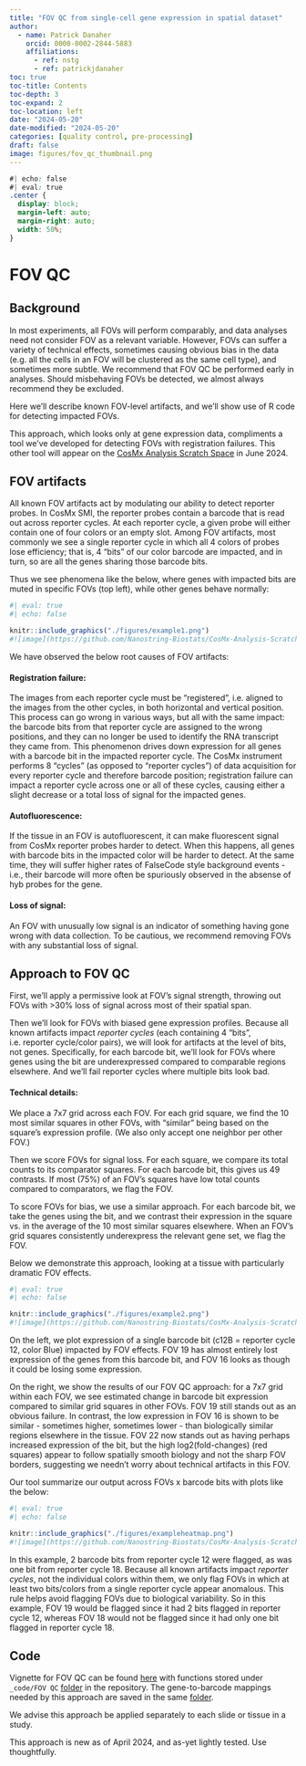 ```yaml
---
title: "FOV QC from single-cell gene expression in spatial dataset"
author:
  - name: Patrick Danaher
    orcid: 0000-0002-2844-5883
    affiliations:
      - ref: nstg
      - ref: patrickjdanaher
toc: true
toc-title: Contents
toc-depth: 3
toc-expand: 2
toc-location: left
date: "2024-05-20"
date-modified: "2024-05-20"
categories: [quality control, pre-processing]
draft: false
image: figures/fov_qc_thumbnail.png
---
```


```css
#| echo: false
#| eval: true
.center {
  display: block;
  margin-left: auto;
  margin-right: auto;
  width: 50%;
}

```


# FOV QC

## Background

In most experiments, all FOVs will perform comparably, and data analyses need not consider FOV as a relevant variable.
However, FOVs can suffer a variety of technical effects, sometimes causing obvious bias in the 
data (e.g. all the cells in an FOV will be clustered as the same cell type), and sometimes more subtle. 
We recommend that FOV QC be performed early in analyses. Should misbehaving FOVs be detected,
we almost always recommend they be excluded. 

Here we'll describe known FOV-level artifacts, and we'll show use of R code for detecting 
impacted FOVs.

::: {.callout-caution title="Important note"}
This approach, which looks only at gene expression data, compliments
a tool we've developed for detecting FOVs with registration failures. 
This other tool will appear on the [CosMx Analysis Scratch Space](/about.qmd){target="_blank"} in June 2024.
:::

## FOV artifacts

All known FOV artifacts act by modulating our ability to detect reporter probes. In CosMx SMI, the reporter probes contain a barcode that is read out across reporter cycles. At each reporter cycle, a given probe will either contain one of four colors or an empty slot.
Among FOV artifacts, most commonly we see a single reporter cycle in which all 4 colors of probes lose efficiency;
that is, 4 "bits" of our color barcode are impacted, and in turn, so are all the genes sharing those barcode bits. 

Thus we see phenomena like the below, where genes with impacted bits are muted in specific FOVs (top left), while other genes behave normally:

```r
#| eval: true
#| echo: false

knitr::include_graphics("./figures/example1.png")
#![image](https://github.com/Nanostring-Biostats/CosMx-Analysis-Scratch-Space/assets/4357938/3e3dbed6-5469-4bab-885e-ad1534dba420)
```



We have observed the below root causes of FOV artifacts:

#### Registration failure: 
The images from each reporter cycle must be "registered", i.e.
aligned to the images from the other cycles, in both horizontal and vertical position. 
This process can go wrong in various ways, but all with the same impact: the barcode bits 
from that reporter cycle are assigned to the wrong positions, and they can no longer be used
to identify the RNA transcript they came from. This phenomenon drives down expression
for all genes with a barcode bit in the impacted reporter cycle. 
The CosMx instrument performs 8 "cycles" (as opposed to "reporter cycles") of data acquisition for every reporter cycle and therefore barcode position;
registration failure can impact a reporter cycle across one or all of these cycles, causing
either a slight decrease or a total loss of signal for the impacted genes. 

#### Autofluorescence: 
If the tissue in an FOV is autofluorescent, it can make fluorescent 
signal from CosMx reporter probes harder to detect. When this happens, all genes with barcode
bits in the impacted color will be harder to detect. At the same time, they will
suffer higher rates of FalseCode style background events - i.e., their barcode will 
more often be spuriously observed in the absense of hyb probes for the gene. 

#### Loss of signal:
An FOV with unusually low signal is an indicator of something having gone wrong with data collection. 
To be cautious, we recommend removing FOVs with any substantial loss of signal.

## Approach to FOV QC

First, we'll apply a permissive look at FOV's signal strength, throwing out FOVs with >30% 
loss of signal across most of their spatial span. 

Then we'll look for FOVs with biased gene expression profiles.
Because all known artifacts impact *reporter cycles* (each containing 4 "bits", i.e. reporter cycle/color pairs), 
we will look for artifacts at the level of bits, not genes. 
Specifically, for each barcode bit, we'll look for FOVs where genes using the bit are
underexpressed compared to comparable regions elsewhere. 
And we'll fail reporter cycles where multiple bits look bad.

#### Technical details: 

We place a 7x7 grid across each FOV. For each grid square, we find the 10 most similar squares
in other FOVs, with "similar" being based on the square's expression profile. (We also only accept one 
neighbor per other FOV.)

Then we score FOVs for signal loss. For each square, we compare its total counts to its comparator squares. 
For each barcode bit, this gives us 49 contrasts. 
If most (75%) of an FOV's squares have low total counts compared to comparators, we flag the FOV.


To score FOVs for bias, we use a similar approach. 
For each barcode bit, we take the genes using the bit, and we contrast their 
expression in the square vs. in the average of the 10 most similar squares elsewhere. 
When an FOV's grid squares consistently underexpress the relevant gene set, we flag the FOV.

Below we demonstrate this approach, looking at a tissue with particularly dramatic FOV effects. 


```r
#| eval: true
#| echo: false

knitr::include_graphics("./figures/example2.png")
#![image](https://github.com/Nanostring-Biostats/CosMx-Analysis-Scratch-Space/assets/4357938/76c95e5d-9bef-4bea-9571-84b37cf9b988)
```

On the left, we plot expression of a single barcode bit (c12B = reporter cycle 12, color Blue) impacted by FOV effects. 
FOV 19 has almost entirely lost expression of the genes from this barcode bit,
and FOV 16 looks as though it could be losing some expression. 

On the right, we show the results of our FOV QC approach: for a 7x7 grid within 
each FOV, we see estimated change in barcode bit expression compared to similar 
grid squares in other FOVs. FOV 19 still stands out as an obvious failure. 
In contrast, the low expression in FOV 16 is shown to be similar - sometimes higher, sometimes lower - 
than biologically similar regions elsewhere in the tissue. 
FOV 22 now stands out as having perhaps increased expression of the bit, but the high
log2(fold-changes) (red squares) appear to follow spatially smooth biology and not the 
sharp FOV borders, suggesting we needn't worry about technical artifacts in this FOV. 

Our tool summarize our output across FOVs x barcode bits with plots like the below:


```r
#| eval: true
#| echo: false

knitr::include_graphics("./figures/exampleheatmap.png")
#![image](https://github.com/Nanostring-Biostats/CosMx-Analysis-Scratch-Space/assets/4357938/1faead6b-1111-4133-9c4d-555ebde70c6b)
```


In this example, 2 barcode bits from reporter cycle 12 were flagged, as was one bit from reporter cycle 18. 
Because all known artifacts impact *reporter cycles*, not the individual colors within them, we only flag FOVs
in which at least two bits/colors from a single reporter cycle appear anomalous. This rule helps avoid flagging
FOVs due to biological variability. 
So in this example, FOV 19 would be flagged since it had 2 bits flagged in reporter cycle 12,
whereas FOV 18 would not be flagged since it had only one bit flagged in reporter cycle 18.

## Code

Vignette for FOV QC can be found [here](/_code/FOV%20QC/FOV-QC-vignette.html){target="_blank"} with functions stored under `_code/FOV QC` [ folder](https://github.com/Nanostring-Biostats/CosMx-Analysis-Scratch-Space/tree/Main/_code/FOV%20QC){target="_blank"} in the repository.
The gene-to-barcode mappings needed by this approach are saved in the same
[folder](https://github.com/Nanostring-Biostats/CosMx-Analysis-Scratch-Space/tree/Main/_code/FOV%20QC/barcodes_by_panel.RDS){target="_blank"}.

We advise this approach be applied separately to each slide or tissue in a study. 

::: {.callout-note}
This approach is new as of April 2024, and as-yet lightly tested. 
Use thoughtfully. 
:::


